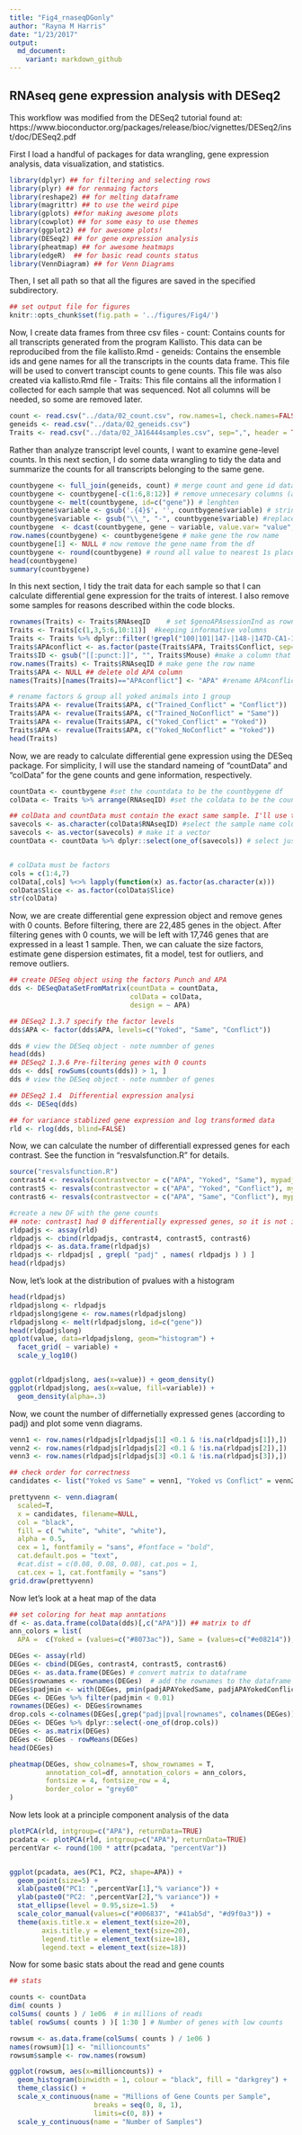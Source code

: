 ```yaml
---
title: "Fig4_rnaseqDGonly"
author: "Rayna M Harris"
date: "1/23/2017"
output:
  md_document:
    variant: markdown_github
---
```


## RNAseq gene expression analysis with DESeq2 

This workflow was modified from the DESeq2 tutorial found at: https://www.bioconductor.org/packages/release/bioc/vignettes/DESeq2/inst/doc/DESeq2.pdf

First I load a handful of packages for data wrangling, gene expression analysis, data visualization, and statistics.
```r
library(dplyr) ## for filtering and selecting rows
library(plyr) ## for renmaing factors
library(reshape2) ## for melting dataframe
library(magrittr) ## to use the weird pipe
library(gplots) ##for making awesome plots
library(cowplot) ## for some easy to use themes
library(ggplot2) ## for awesome plots!
library(DESeq2) ## for gene expression analysis
library(pheatmap) ## for awesome heatmaps
library(edgeR)  ## for basic read counts status
library(VennDiagram) ## for Venn Diagrams
```

Then, I set all path so that all the figures are saved in the specified subdirectory. 
```r
## set output file for figures 
knitr::opts_chunk$set(fig.path = '../figures/Fig4/')
```

Now, I create data frames from three csv files
- count: Contains counts for all transcripts generated from the program Kallisto. This data can be reproducibed from the file kallisto.Rmd
- geneids: Contains the ensemble ids and gene names for all the transcripts in the counts data frame. This file will be used to convert transcipt counts to gene counts. This file was also created via kallisto.Rmd file
- Traits: This file contains all the information I collected for each sample that was sequenced. Not all columns will be needed, so some are removed later. 

```r
count <- read.csv("../data/02_count.csv", row.names=1, check.names=FALSE )
geneids <- read.csv("../data/02_geneids.csv")
Traits <- read.csv("../data/02_JA16444samples.csv", sep=",", header = TRUE, stringsAsFactors=FALSE, na.string = "NA")
```

Rather than analyze transcript level counts, I want to examine gene-level counts. In this next section, I do some data wrangling to tidy the data and summarize the counts for all transcripts belonging to the same gene. 

```r
countbygene <- full_join(geneids, count) # merge count and gene id dataframes
countbygene <- countbygene[-c(1:6,8:12)] # remove unnecesary columns (aka, keep gene name and counts for samples)
countbygene <- melt(countbygene, id=c("gene")) # lenghten 
countbygene$variable <- gsub('.{4}$', '', countbygene$variable) # string split to remove last for characters aka "_S##"
countbygene$variable <- gsub("\\_", "-", countbygene$variable) #replace _ with - in name
countbygene  <- dcast(countbygene, gene ~ variable, value.var= "value", fun.aggregate=mean) # widen by sum
row.names(countbygene) <- countbygene$gene # make gene the row name 
countbygene[1] <- NULL # now remove the gene name from the df
countbygene <- round(countbygene) # round all value to nearest 1s place
head(countbygene)
summary(countbygene)
```

In this next section, I tidy the trait data for each sample so that I can calculate differential gene expression for the traits of interest. I also remove some samples for reasons described within the code blocks.

```r
rownames(Traits) <- Traits$RNAseqID    # set $genoAPAsessionInd as rownames
Traits <- Traits[c(1,3,5:6,10:11)]  #keeping informative volumns
Traits <- Traits %>% dplyr::filter(!grepl("100|101|147-|148-|147D-CA1-1|145B-CA3-1|CA1|CA3", RNAseqID))  # remove 100, 100, 147, and 148 animals because we aren't interested in these homecage animals that were not trained in the active place avoidance experiement. Remove mice 147D_CA1_1 and 145B_CA3_1 because these were bad samples with no reads
Traits$APAconflict <- as.factor(paste(Traits$APA, Traits$Conflict, sep="_")) # adding combinatorial traits columns
Traits$ID <- gsub("[[:punct:]]", "", Traits$Mouse) #make a column that thas id without the dash
row.names(Traits) <- Traits$RNAseqID # make gene the row name 
Traits$APA <- NULL ## delete old APA column
names(Traits)[names(Traits)=="APAconflict"] <- "APA" #rename APAconflict APA (for simplicity)

# rename factors & group all yoked animals into 1 group
Traits$APA <- revalue(Traits$APA, c("Trained_Conflict" = "Conflict")) 
Traits$APA <- revalue(Traits$APA, c("Trained_NoConflict" = "Same")) 
Traits$APA <- revalue(Traits$APA, c("Yoked_Conflict" = "Yoked")) 
Traits$APA <- revalue(Traits$APA, c("Yoked_NoConflict" = "Yoked")) 
head(Traits)
```

Now, we are ready to calculate differential gene expression using the DESeq package. For simplicity, I will use the standard nameing of "countData" and "colData" for the gene counts and gene information, respectively.

```r
countData <- countbygene #set the countdata to be the countbygene df
colData <- Traits %>% arrange(RNAseqID) #set the coldata to be the countbygene df

## colData and countData must contain the exact same sample. I'll use the next three lines to make that happen
savecols <- as.character(colData$RNAseqID) #select the sample name column that corresponds to row names
savecols <- as.vector(savecols) # make it a vector
countData <- countData %>% dplyr::select(one_of(savecols)) # select just the columns that match the samples in colData


# colData must be factors
cols = c(1:4,7)
colData[,cols] %<>% lapply(function(x) as.factor(as.character(x)))
colData$Slice <- as.factor(colData$Slice)
str(colData)
```

Now, we are create differential gene expression object and remove genes with 0 counts. Before filtering, there are 22,485 genes in the object. After filtering genes with 0 counts, we will be left with 17,746 genes that are expressed in a least 1 sample. Then, we can caluate the size factors, estimate gene dispersion estimates, fit a model, test for outliers, and remove outliers.

```r
## create DESeq object using the factors Punch and APA
dds <- DESeqDataSetFromMatrix(countData = countData,
                              colData = colData,
                              design = ~ APA)

## DESeq2 1.3.7 specify the factor levels
dds$APA <- factor(dds$APA, levels=c("Yoked", "Same", "Conflict"))

dds # view the DESeq object - note numnber of genes
head(dds)
## DESeq2 1.3.6 Pre-filtering genes with 0 counts
dds <- dds[ rowSums(counts(dds)) > 1, ] 
dds # view the DESeq object - note numnber of genes

## DESeq2 1.4  Differential expression analysi
dds <- DESeq(dds)

## for variance stablized gene expression and log transformed data
rld <- rlog(dds, blind=FALSE)
```

Now, we can calculate the number of differentiall expressed genes for each contrast. See the function in "resvalsfunction.R" for details.

```r
source("resvalsfunction.R")
contrast4 <- resvals(contrastvector = c("APA", "Yoked", "Same"), mypadj = 0.1)
contrast5 <- resvals(contrastvector = c("APA", "Yoked", "Conflict"), mypadj = 0.1)
contrast6 <- resvals(contrastvector = c("APA", "Same", "Conflict"), mypadj = 0.1)

#create a new DF with the gene counts
## note: contrast1 had 0 differentially expressed genes, so it is not included 
rldpadjs <- assay(rld)
rldpadjs <- cbind(rldpadjs, contrast4, contrast5, contrast6)
rldpadjs <- as.data.frame(rldpadjs)
rldpadjs <- rldpadjs[ , grepl( "padj" , names( rldpadjs ) ) ]
head(rldpadjs)
```

Now, let's look at the distribution of pvalues with a histogram

```r
head(rldpadjs)
rldpadjslong <- rldpadjs
rldpadjslong$gene <- row.names(rldpadjslong) 
rldpadjslong <- melt(rldpadjslong, id=c("gene"))
head(rldpadjslong)
qplot(value, data=rldpadjslong, geom="histogram") + 
  facet_grid( ~ variable) +
  scale_y_log10()


ggplot(rldpadjslong, aes(x=value)) + geom_density()
ggplot(rldpadjslong, aes(x=value, fill=variable)) +
  geom_density(alpha=.3) 

```


Now, we count the number of differnetially expressed genes (according to padj) and plot some venn diagrams.

```r
venn1 <- row.names(rldpadjs[rldpadjs[1] <0.1 & !is.na(rldpadjs[1]),])
venn2 <- row.names(rldpadjs[rldpadjs[2] <0.1 & !is.na(rldpadjs[2]),])
venn3 <- row.names(rldpadjs[rldpadjs[3] <0.1 & !is.na(rldpadjs[3]),])

## check order for correctness
candidates <- list("Yoked vs Same" = venn1, "Yoked vs Conflict" = venn2,"Same vs conflict" = venn3)

prettyvenn <- venn.diagram(
  scaled=T,
  x = candidates, filename=NULL, 
  col = "black",
  fill = c( "white", "white", "white"),
  alpha = 0.5,
  cex = 1, fontfamily = "sans", #fontface = "bold",
  cat.default.pos = "text",
  #cat.dist = c(0.08, 0.08, 0.08), cat.pos = 1,
  cat.cex = 1, cat.fontfamily = "sans")
grid.draw(prettyvenn)
```

Now let's look at a heat map of the data

```r
## set coloring for heat map anntations
df <- as.data.frame(colData(dds)[,c("APA")]) ## matrix to df
ann_colors = list(
  APA =  c(Yoked = (values=c("#8073ac")), Same = (values=c("#e08214")), Conflict = (values=c("#7f3b08"))))

DEGes <- assay(rld)
DEGes <- cbind(DEGes, contrast4, contrast5, contrast6)
DEGes <- as.data.frame(DEGes) # convert matrix to dataframe
DEGes$rownames <- rownames(DEGes)  # add the rownames to the dataframe
DEGes$padjmin <- with(DEGes, pmin(padjAPAYokedSame, padjAPAYokedConflict, padjAPAYokedConflict)) # create new col with min padj
DEGes <- DEGes %>% filter(padjmin < 0.01)
rownames(DEGes) <- DEGes$rownames
drop.cols <-colnames(DEGes[,grep("padj|pval|rownames", colnames(DEGes))])
DEGes <- DEGes %>% dplyr::select(-one_of(drop.cols))
DEGes <- as.matrix(DEGes)
DEGes <- DEGes - rowMeans(DEGes)
head(DEGes)

pheatmap(DEGes, show_colnames=T, show_rownames = T,
         annotation_col=df, annotation_colors = ann_colors,
         fontsize = 4, fontsize_row = 4, 
         border_color = "grey60"
)
```

Now lets look at a principle component analysis of the data

```r
plotPCA(rld, intgroup=c("APA"), returnData=TRUE)
pcadata <- plotPCA(rld, intgroup=c("APA"), returnData=TRUE)
percentVar <- round(100 * attr(pcadata, "percentVar"))


ggplot(pcadata, aes(PC1, PC2, shape=APA)) +
  geom_point(size=5) +
  xlab(paste0("PC1: ",percentVar[1],"% variance")) +
  ylab(paste0("PC2: ",percentVar[2],"% variance")) +  
  stat_ellipse(level = 0.95,size=1.5)   + 
  scale_color_manual(values=c("#006837", "#41ab5d", "#d9f0a3")) + 
  theme(axis.title.x = element_text(size=20),
        axis.title.y = element_text(size=20),
        legend.title = element_text(size=18),
        legend.text = element_text(size=18))
```

Now for some basic stats about the read and gene counts

```r

## stats

counts <- countData
dim( counts )
colSums( counts ) / 1e06  # in millions of reads
table( rowSums( counts ) )[ 1:30 ] # Number of genes with low counts

rowsum <- as.data.frame(colSums( counts ) / 1e06 )
names(rowsum)[1] <- "millioncounts"
rowsum$sample <- row.names(rowsum)

ggplot(rowsum, aes(x=millioncounts)) + 
  geom_histogram(binwidth = 1, colour = "black", fill = "darkgrey") +
  theme_classic() +
  scale_x_continuous(name = "Millions of Gene Counts per Sample",
                     breaks = seq(0, 8, 1),
                     limits=c(0, 8)) +
  scale_y_continuous(name = "Number of Samples")
```